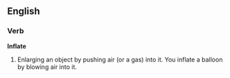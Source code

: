 ==English==
===Verb===
'''Inflate'''
# Enlarging an object by pushing air (or a gas) into it. You inflate a balloon by blowing air into it.